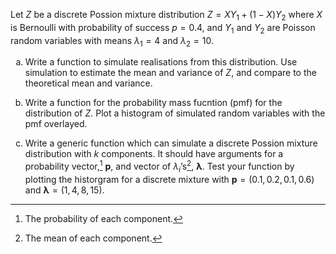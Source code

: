 Let $Z$ be a discrete Possion mixture distribution $Z = XY_{1} + (1-X)Y_{2}$ where $X$ is Bernoulli with probability of success $p=0.4$, and $Y_{1}$ and $Y_{2}$ are Poisson random variables with means $\lambda_{1} = 4$ and $\lambda_{2}= 10$.

(a) Write a function to simulate realisations from this distribution. Use simulation to estimate the mean and variance of $Z$, and compare to the theoretical mean and variance.

(b) Write a function for the probability mass fucntion (pmf) for the distribution of $Z$. Plot a histogram of simulated random variables with the pmf overlayed.

(c) Write a generic function which can simulate a discrete Possion mixture distribution with $k$ components. It should have arguments for a probability vector,^[The probability of each component.] $\boldsymbol{p}$, and vector of $\lambda_{i}$'s^[The mean of each component.], $\boldsymbol{\lambda}$. Test your function by plotting the historgram for a discrete mixture with $\boldsymbol{p} = (0.1, 0.2, 0.1, 0.6)$ and $\boldsymbol{\lambda} = (1,4,8,15)$.